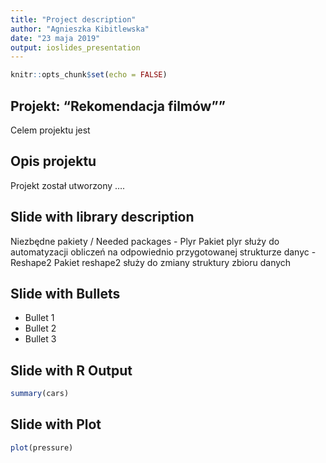 ---
title: "Project description"
author: "Agnieszka Kibitlewska"
date: "23 maja 2019"
output: ioslides_presentation
---

```{r setup, include=FALSE}
knitr::opts_chunk$set(echo = FALSE)
```

## Projekt: "Rekomendacja filmów""

Celem projektu jest 

## Opis projektu

Projekt został utworzony ....

## Slide with library description
Niezbędne pakiety / Needed packages
- Plyr
Pakiet plyr służy do automatyzacji obliczeń na odpowiednio przygotowanej strukturze danyc
- Reshape2
Pakiet reshape2 służy do zmiany struktury zbioru danych




## Slide with Bullets

- Bullet 1
- Bullet 2
- Bullet 3

## Slide with R Output

```{r cars, echo = TRUE}
summary(cars)
```

## Slide with Plot

```{r pressure}
plot(pressure)
```

